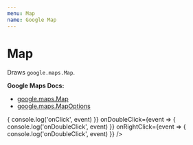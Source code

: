 ```yaml
---
menu: Map
name: Google Map
---
```



# Map

Draws `google.maps.Map`.

**Google Maps Docs:**
* [google.maps.Map](https://developers.google.com/maps/documentation/javascript/reference#Map)
* [google.maps.MapOptions](https://developers.google.com/maps/documentation/javascript/reference#MapOptions)

<Playground>
  <GoogleMap
    zoom={9}
    maps={google.maps}
    mapTypeId="ROADMAP"
    style={{ height: '320px' }}
    clickableIcons={true}
    disableDoubleClickZoom={false}
    center={{ lat: 36.964, lng: -122.015 }}
    onClick={event => {
      console.log('onClick', event)
    }}
    onDoubleClick={event => {
      console.log('onDoubleClick', event)
    }}
    onRightClick={event => {
      console.log('onDoubleClick', event)
    }}
  />
</Playground>

<PropsTable of={GoogleMap} />
